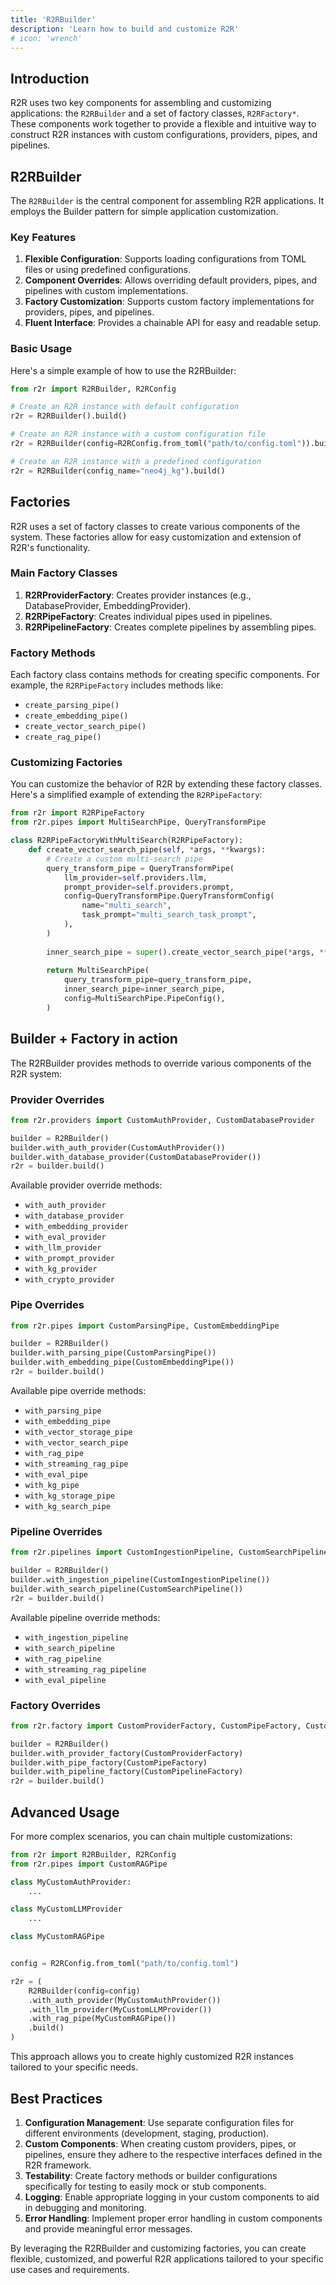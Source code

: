 ```yaml
---
title: 'R2RBuilder'
description: 'Learn how to build and customize R2R'
# icon: 'wrench'
---
```


## Introduction

R2R uses two key components for assembling and customizing applications: the `R2RBuilder` and a set of factory classes, `R2RFactory*`. These components work together to provide a flexible and intuitive way to construct R2R instances with custom configurations, providers, pipes, and pipelines.

## R2RBuilder

The `R2RBuilder` is the central component for assembling R2R applications. It employs the Builder pattern for simple application customization.

### Key Features

1. **Flexible Configuration**: Supports loading configurations from TOML files or using predefined configurations.
2. **Component Overrides**: Allows overriding default providers, pipes, and pipelines with custom implementations.
3. **Factory Customization**: Supports custom factory implementations for providers, pipes, and pipelines.
4. **Fluent Interface**: Provides a chainable API for easy and readable setup.

### Basic Usage

Here's a simple example of how to use the R2RBuilder:

```python
from r2r import R2RBuilder, R2RConfig

# Create an R2R instance with default configuration
r2r = R2RBuilder().build()

# Create an R2R instance with a custom configuration file
r2r = R2RBuilder(config=R2RConfig.from_toml("path/to/config.toml")).build()

# Create an R2R instance with a predefined configuration
r2r = R2RBuilder(config_name="neo4j_kg").build()
```

## Factories

R2R uses a set of factory classes to create various components of the system. These factories allow for easy customization and extension of R2R's functionality.

### Main Factory Classes

1. **R2RProviderFactory**: Creates provider instances (e.g., DatabaseProvider, EmbeddingProvider).
2. **R2RPipeFactory**: Creates individual pipes used in pipelines.
3. **R2RPipelineFactory**: Creates complete pipelines by assembling pipes.

### Factory Methods

Each factory class contains methods for creating specific components. For example, the `R2RPipeFactory` includes methods like:

- `create_parsing_pipe()`
- `create_embedding_pipe()`
- `create_vector_search_pipe()`
- `create_rag_pipe()`

### Customizing Factories

You can customize the behavior of R2R by extending these factory classes. Here's a simplified example of extending the `R2RPipeFactory`:

```python
from r2r import R2RPipeFactory
from r2r.pipes import MultiSearchPipe, QueryTransformPipe

class R2RPipeFactoryWithMultiSearch(R2RPipeFactory):
    def create_vector_search_pipe(self, *args, **kwargs):
        # Create a custom multi-search pipe
        query_transform_pipe = QueryTransformPipe(
            llm_provider=self.providers.llm,
            prompt_provider=self.providers.prompt,
            config=QueryTransformPipe.QueryTransformConfig(
                name="multi_search",
                task_prompt="multi_search_task_prompt",
            ),
        )
        
        inner_search_pipe = super().create_vector_search_pipe(*args, **kwargs)
        
        return MultiSearchPipe(
            query_transform_pipe=query_transform_pipe,
            inner_search_pipe=inner_search_pipe,
            config=MultiSearchPipe.PipeConfig(),
        )
```


## Builder + Factory in action

The R2RBuilder provides methods to override various components of the R2R system:

### Provider Overrides

```python
from r2r.providers import CustomAuthProvider, CustomDatabaseProvider

builder = R2RBuilder()
builder.with_auth_provider(CustomAuthProvider())
builder.with_database_provider(CustomDatabaseProvider())
r2r = builder.build()
```
Available provider override methods:
- `with_auth_provider`
- `with_database_provider`
- `with_embedding_provider`
- `with_eval_provider`
- `with_llm_provider`
- `with_prompt_provider`
- `with_kg_provider`
- `with_crypto_provider`


### Pipe Overrides

```python
from r2r.pipes import CustomParsingPipe, CustomEmbeddingPipe

builder = R2RBuilder()
builder.with_parsing_pipe(CustomParsingPipe())
builder.with_embedding_pipe(CustomEmbeddingPipe())
r2r = builder.build()
```

Available pipe override methods:
- `with_parsing_pipe`
- `with_embedding_pipe`
- `with_vector_storage_pipe`
- `with_vector_search_pipe`
- `with_rag_pipe`
- `with_streaming_rag_pipe`
- `with_eval_pipe`
- `with_kg_pipe`
- `with_kg_storage_pipe`
- `with_kg_search_pipe`


### Pipeline Overrides

```python
from r2r.pipelines import CustomIngestionPipeline, CustomSearchPipeline

builder = R2RBuilder()
builder.with_ingestion_pipeline(CustomIngestionPipeline())
builder.with_search_pipeline(CustomSearchPipeline())
r2r = builder.build()
```
Available pipeline override methods:
- `with_ingestion_pipeline`
- `with_search_pipeline`
- `with_rag_pipeline`
- `with_streaming_rag_pipeline`
- `with_eval_pipeline`

### Factory Overrides

```python
from r2r.factory import CustomProviderFactory, CustomPipeFactory, CustomPipelineFactory

builder = R2RBuilder()
builder.with_provider_factory(CustomProviderFactory)
builder.with_pipe_factory(CustomPipeFactory)
builder.with_pipeline_factory(CustomPipelineFactory)
r2r = builder.build()
```


## Advanced Usage

For more complex scenarios, you can chain multiple customizations:

```python
from r2r import R2RBuilder, R2RConfig
from r2r.pipes import CustomRAGPipe

class MyCustomAuthProvider:
    ...

class MyCustomLLMProvider
    ...

class MyCustomRAGPipe


config = R2RConfig.from_toml("path/to/config.toml")

r2r = (
    R2RBuilder(config=config)
    .with_auth_provider(MyCustomAuthProvider())
    .with_llm_provider(MyCustomLLMProvider())
    .with_rag_pipe(MyCustomRAGPipe())
    .build()
)
```

This approach allows you to create highly customized R2R instances tailored to your specific needs.

## Best Practices

1. **Configuration Management**: Use separate configuration files for different environments (development, staging, production).
2. **Custom Components**: When creating custom providers, pipes, or pipelines, ensure they adhere to the respective interfaces defined in the R2R framework.
3. **Testability**: Create factory methods or builder configurations specifically for testing to easily mock or stub components.
4. **Logging**: Enable appropriate logging in your custom components to aid in debugging and monitoring.
5. **Error Handling**: Implement proper error handling in custom components and provide meaningful error messages.

By leveraging the R2RBuilder and customizing factories, you can create flexible, customized, and powerful R2R applications tailored to your specific use cases and requirements.